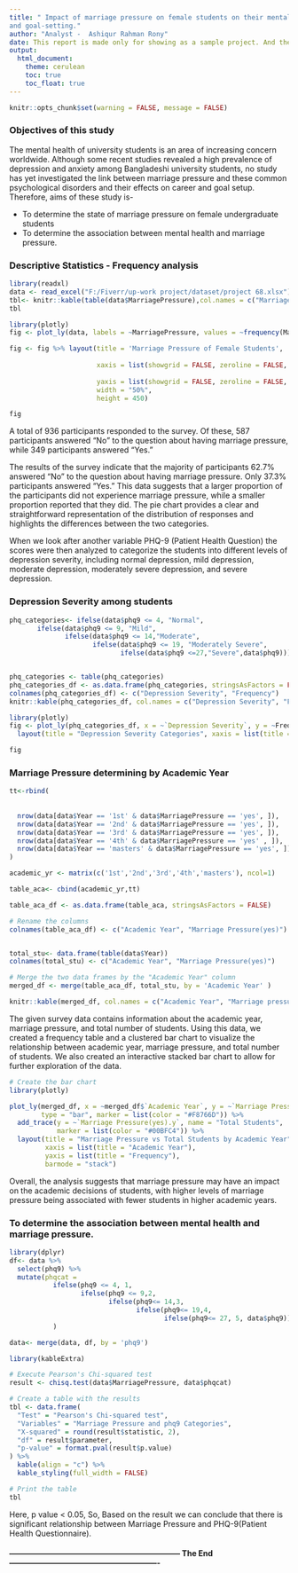 ```yaml
---
title: " Impact of marriage pressure on female students on their mental health, education,
and goal-setting."
author: "Analyst -  Ashiqur Rahman Rony"
date: This report is made only for showing as a sample project. And the data is manipulated with the real. 
output: 
  html_document:
    theme: cerulean
    toc: true
    toc_float: true
---
```



```r
knitr::opts_chunk$set(warning = FALSE, message = FALSE) 
```
### Objectives of this study
The mental health of university students is an area of increasing concern 
worldwide. Although some recent studies revealed a high prevalence of depression and 
anxiety among Bangladeshi university students, no study has yet investigated the link 
between marriage pressure and these common psychological disorders and their effects 
on career and goal setup. Therefore, aims of these study is-

- To determine the state of marriage pressure on female undergraduate students
- To determine the association between mental health and marriage pressure.

### Descriptive Statistics - Frequency analysis
```r
library(readxl)
data <- read_excel("F:/Fiverr/up-work project/dataset/project 68.xlsx")
tbl<- knitr::kable(table(data$MarriagePressure),col.names = c("Marriage Pressure", "Count"), "simple")
tbl

```






```r

library(plotly)
fig <- plot_ly(data, labels = ~MarriagePressure, values = ~frequency(MarriagePressure), type = 'pie')

fig <- fig %>% layout(title = 'Marriage Pressure of Female Students',
                      
                      xaxis = list(showgrid = FALSE, zeroline = FALSE, showticklabels = FALSE),
                      
                      yaxis = list(showgrid = FALSE, zeroline = FALSE, showticklabels = FALSE),
                      width = "50%", 
                      height = 450)

fig

```
A total of 936 participants responded to the survey. Of these, 587 participants answered "No" 
to the question about having marriage pressure, while 349 participants answered "Yes."

The results of the survey indicate that the majority of participants 62.7% answered 
"No" to the question about having marriage pressure. Only 37.3% participants answered "Yes."
This data suggests that a larger proportion of the participants did not experience marriage 
pressure, while a smaller proportion reported that they did. The pie chart provides a clear and 
straightforward representation of the distribution of responses and highlights the differences 
between the two categories.

When we look after another variable PHQ-9 (Patient Health Question) the scores were then 
analyzed to categorize the students into different levels of depression severity, including 
normal depression, mild depression, moderate depression, moderately severe depression, and 
severe depression.

### Depression Severity among students
```r
phq_categories<- ifelse(data$phq9 <= 4, "Normal",
       ifelse(data$phq9 <= 9, "Mild", 
              ifelse(data$phq9 <= 14,"Moderate",
                     ifelse(data$phq9 <= 19, "Moderately Severe", 
                            ifelse(data$phq9 <=27,"Severe",data$phq9)))))


phq_categories <- table(phq_categories)
phq_categories_df <- as.data.frame(phq_categories, stringsAsFactors = FALSE)
colnames(phq_categories_df) <- c("Depression Severity", "Frequency")
knitr::kable(phq_categories_df, col.names = c("Depression Severity", "Frequency"), "simple")

library(plotly)
fig <- plot_ly(phq_categories_df, x = ~`Depression Severity`, y = ~Frequency, type = "bar", color = ~`Depression Severity`) %>% 
  layout(title = "Depression Severity Categories", xaxis = list(title = "Category"), yaxis = list(title = "Frequency"))

fig

```

### Marriage Pressure determining by Academic Year


```r


tt<-rbind(
  
  
  nrow(data[data$Year == '1st' & data$MarriagePressure == 'yes', ]),
  nrow(data[data$Year == '2nd' & data$MarriagePressure == 'yes', ]),
  nrow(data[data$Year == '3rd' & data$MarriagePressure == 'yes', ]),
  nrow(data[data$Year == '4th' & data$MarriagePressure == 'yes' , ]),
  nrow(data[data$Year == 'masters' & data$MarriagePressure == 'yes', ])
)

academic_yr <- matrix(c('1st','2nd','3rd','4th','masters'), ncol=1)

table_aca<- cbind(academic_yr,tt)

table_aca_df <- as.data.frame(table_aca, stringsAsFactors = FALSE)

# Rename the columns
colnames(table_aca_df) <- c("Academic Year", "Marriage Pressure(yes)")


total_stu<- data.frame(table(data$Year))
colnames(total_stu) <- c("Academic Year", "Marriage Pressure(yes)")

# Merge the two data frames by the "Academic Year" column
merged_df <- merge(table_aca_df, total_stu, by = 'Academic Year' )

knitr::kable(merged_df, col.names = c("Academic Year", "Marriage pressure(yes)", "Total Student"), "simple")
```

The given survey data contains information about the academic year, marriage pressure, and total number of students. Using this data, we created a frequency table and a clustered bar chart to visualize the relationship between academic year, marriage pressure, and total number of students. We also created an interactive stacked bar chart to allow for further exploration of the data. 

```r
# Create the bar chart
library(plotly)

plot_ly(merged_df, x = ~merged_df$`Academic Year`, y = ~`Marriage Pressure(yes).x`, name = "Marriage Pressure",
        type = "bar", marker = list(color = "#F8766D")) %>%
  add_trace(y = ~`Marriage Pressure(yes).y`, name = "Total Students",
            marker = list(color = "#00BFC4")) %>%
  layout(title = "Marriage Pressure vs Total Students by Academic Year",
         xaxis = list(title = "Academic Year"),
         yaxis = list(title = "Frequency"),
         barmode = "stack")

```

Overall, the analysis suggests that marriage pressure may have an impact on the academic decisions of students, with higher levels of marriage pressure being associated with fewer students in higher academic years.



### To determine the association between mental health and marriage pressure.

```r
library(dplyr)
df<- data %>%
  select(phq9) %>%
  mutate(phqcat = 
           ifelse(phq9 <= 4, 1,
                  ifelse(phq9 <= 9,2,
                         ifelse(phq9<= 14,3,
                                ifelse(phq9<= 19,4,
                                       ifelse(phq9<= 27, 5, data$phq9)))))
           )

data<- merge(data, df, by = 'phq9')

library(kableExtra)

# Execute Pearson's Chi-squared test
result <- chisq.test(data$MarriagePressure, data$phqcat)

# Create a table with the results
tbl <- data.frame(
  "Test" = "Pearson's Chi-squared test",
  "Variables" = "Marriage Pressure and phq9 Categories",
  "X-squared" = round(result$statistic, 2),
  "df" = result$parameter,
  "p-value" = format.pval(result$p.value)
) %>%
  kable(align = "c") %>%
  kable_styling(full_width = FALSE)

# Print the table
tbl


```

Here, p value < 0.05,
So, Based on the result we can conclude that there is significant relationship between Marriage Pressure and PHQ-9(Patient Health Questionnaire).




#### ------------------------------------------------------------------ The End ----------------------------------------------------------






